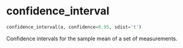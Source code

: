 # confidence_interval { #stats.confidence_interval }

```python
confidence_interval(a, confidence=0.95, sdist='t')
```

Confidence intervals for the sample mean of a set of measurements.